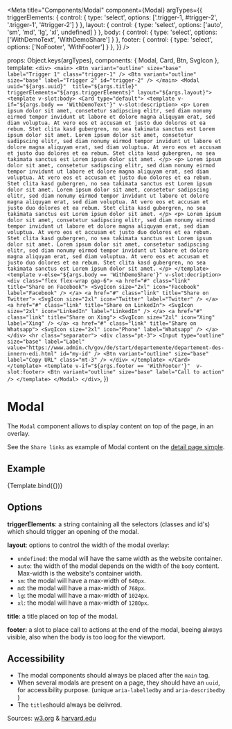 
<Meta
  title="Components/Modal"
  component={Modal}
  argTypes={{
    triggerElements: {
      control: {
        type: 'select',
        options: ['.trigger-1, #trigger-2', '.trigger-1', '#trigger-2']
      }
    },
    layout: {
      control: {
        type: 'select',
        options: ['auto', 'sm', 'md', 'lg', 'xl', undefined]
      }
    },
    body: {
      control: {
        type: 'select',
        options: ['WithDemoText', 'WithDemoShare']
      }
    },
    footer: {
      control: {
        type: 'select',
        options: ['NoFooter', 'WithFooter']
      }
    },
  }} />

  props: Object.keys(argTypes),
  components: { Modal, Card, Btn, SvgIcon },
  template:
    `
      <div>
        <main>
          <Btn
            variant="outline"
            size="base"
            label="Trigger 1"
            class="trigger-1"
          />
          <Btn
            variant="outline"
            size="base"
            label="Trigger 2"
            id="trigger-2"
          />
        </main>
        <Modal uuid="${args.uuid}"  title="${args.title}" triggerElements="${args.triggerElements}" layout="${args.layout}">
          <template v-slot:body>
            <Card type="default">
              <template v-if="${args.body == 'WithDemoText'}" v-slot:description>
                <p>
                 Lorem ipsum dolor sit amet, consetetur sadipscing elitr, sed diam nonumy eirmod tempor invidunt ut labore et dolore magna aliquyam erat, sed diam voluptua. At vero eos et accusam et justo duo dolores et ea rebum. Stet clita kasd gubergren, no sea takimata sanctus est Lorem ipsum dolor sit amet.
                 Lorem ipsum dolor sit amet, consetetur sadipscing elitr, sed diam nonumy eirmod tempor invidunt ut labore et dolore magna aliquyam erat, sed diam voluptua. At vero eos et accusam et justo duo dolores et ea rebum. Stet clita kasd gubergren, no sea takimata sanctus est Lorem ipsum dolor sit amet.
                </p>
                <p>
                  Lorem ipsum dolor sit amet, consetetur sadipscing elitr, sed diam nonumy eirmod tempor invidunt ut labore et dolore magna aliquyam erat, sed diam voluptua. At vero eos et accusam et justo duo dolores et ea rebum. Stet clita kasd gubergren, no sea takimata sanctus est Lorem ipsum dolor sit amet.
                  Lorem ipsum dolor sit amet, consetetur sadipscing elitr, sed diam nonumy eirmod tempor invidunt ut labore et dolore magna aliquyam erat, sed diam voluptua. At vero eos et accusam et justo duo dolores et ea rebum. Stet clita kasd gubergren, no sea takimata sanctus est Lorem ipsum dolor sit amet.
                </p>
                <p>
                  Lorem ipsum dolor sit amet, consetetur sadipscing elitr, sed diam nonumy eirmod tempor invidunt ut labore et dolore magna aliquyam erat, sed diam voluptua. At vero eos et accusam et justo duo dolores et ea rebum. Stet clita kasd gubergren, no sea takimata sanctus est Lorem ipsum dolor sit amet.
                  Lorem ipsum dolor sit amet, consetetur sadipscing elitr, sed diam nonumy eirmod tempor invidunt ut labore et dolore magna aliquyam erat, sed diam voluptua. At vero eos et accusam et justo duo dolores et ea rebum. Stet clita kasd gubergren, no sea takimata sanctus est Lorem ipsum dolor sit amet.
                </p>
              </template>
              <template v-else="${args.body == 'WithDemoShare'}" v-slot:decription>
                <div class="flex flex-wrap gap-6">
                  <a href="#" class="link" title="Share on Facebook">
                    <SvgIcon
                      size="2xl"
                      icon="Facebook"
                      label="Facebook"
                    />
                  </a>
                  <a href="#" class="link" title="Share on Twitter">
                    <SvgIcon
                      size="2xl"
                      icon="Twitter"
                      label="Twitter"
                    />
                  </a>
                  <a href="#" class="link" title="Share on LinkedIn">
                    <SvgIcon
                      size="2xl"
                      icon="LinkedIn"
                      label="LinkedIn"
                    />
                  </a>
                  <a href="#" class="link" title="Share on Xing">
                    <SvgIcon
                      size="2xl"
                      icon="Xing"
                      label="Xing"
                    />
                  </a>
                  <a href="#" class="link" title="Share on Whatsapp">
                    <SvgIcon
                      size="2xl"
                      icon="Phone"
                      label="Whatsapp"
                    />
                  </a>
                </div>
                <hr class="separator">
                <div class="pt-3">
                  <Input
                    type="outline"
                    size="base"
                    label="Label"
                    value="https://www.admin.ch/gov/de/start/departemente/departement-des-innern-edi.html"
                    id="my-id"
                  />
                  <Btn variant="outline" size="base" label="Copy URL" class="mt-3" />
                </div>
              </template>
            </Card>
          </template>
          <template v-if="${args.footer == 'WithFooter'}"  v-slot:footer>
            <Btn
              variant="outline"
              size="base"
              label="Call to action"
            />
          </template>
        </Modal>
      </div>
    `,
})


# Modal

The `Modal` component allows to display content on top of the page, in an overlay.

See the `Share links` as example of Modal content on the [detail page simple](?path=/docs/pages-detail-page-simple--example).

## Example

<Canvas>
  <Story
    name="Example"
    args={{
      triggerElements: '.trigger-1, #trigger-2',
      layout: 'lg',
      uuid: '5f93d7d4-fba3-11ec',
      title: 'Modal title',
      body: 'WithDemoText',
      footer: 'WithFooter'
    }}
  >
    {Template.bind({})}
  </Story>
</Canvas>

<ArgsTable story="Example" />

## Options

**triggerElements**: a string containing all the selectors (classes and id's) which should trigger an opening of the modal.

**layout**: options to control the width of the modal overlay:
- `undefined`: the modal will have the same width as the website container.
- `auto`: the width of the modal depends on the width of the `body` content. Max-width is the website's container width.
- `sm`: the modal will have a max-width of `640px`.
- `md`: the modal will have a max-width of `768px`.
- `lg`: the modal will have a max-width of `1024px`.
- `xl`: the modal will have a max-width of `1280px`.

**title**: a title placed on top of the modal.

**footer**: a slot to place call to actions at the end of the modal, beeing always visible, also when the body is too loog for the viewport.

## Accessibility

- The modal components should always be placed after the `main` tag.
- When several modals are present on a page, they should have an `uuid`, for accessibility purpose. (unique `aria-labelledby` and `aria-describedby` )
- The `title`should always be delivred.

Sources: [w3.org](https://www.w3.org/WAI/ARIA/apg/example-index/dialog-modal/dialog) & [harvard.edu](https://accessibility.huit.harvard.edu/technique-accessible-modal-dialogs)
